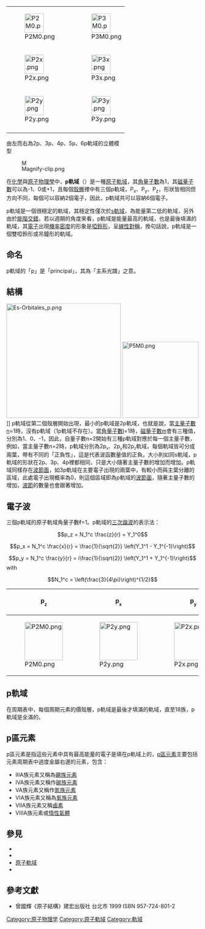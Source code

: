 <!--{{DISPLAYTITLE:{{Lan|zh-hans=p轨道|zh-hant=p軌域}}}}-->
{{noteTA
|T=zh:p軌域; zh-hans:p轨道; zh-hant:p軌域;
|G1=Chemistry
}}
<div class="thumb tright"><div class="thumbinner" style="width:310px;">
{| class="wikitable"
|-
| [[Image:P2M0.png|50px]]
| [[Image:P3M0.png|50px]]
| [[Image:P4M0.png|50px]]
| [[Image:P5M0.png|50px]]
| [[Image:P6M0.png|50px]]
|-
| [[Image:P2x.png|50px]]
| [[Image:P3x.png|50px]]
| [[Image:P4y.png|50px]]
| [[Image:P5x.png|50px]]
| [[Image:P6x.png|50px]]
|-
| [[Image:P2y.png|50px]]
| [[Image:P3y.png|50px]]
| [[Image:P4y.png|50px]]
| [[Image:P5y.png|50px]]
| [[Image:P6y.png|50px]]
|-
|}<div class="thumbcaption">由左而右為2p、3p、4p、5p、6p軌域的立體模型<div class="magnify">[[File:Magnify-clip.png|15px]]</div></div></div></div>
在[[化學|化學]]與[[原子物理學|原子物理學]]中，'''p軌域'''（{{lang-en|p orbital}}）是一種[[原子軌域|原子軌域]]，其[[角量子數|角量子數]]為1，其[[磁量子數|磁量子數]]可以為-1、0或+1，且每個[[電子殼層|殼層]]裡中有三個p軌域，P<sub>x</sub>、P<sub>y</sub>、P<sub>z</sub>，形狀皆相同但方向不同，每個可以容納2個電子，因此，p軌域共可以容納6個電子。

p軌域是一個很穩定的軌域，其穩定性僅次於[[s軌域|s軌域]]，為能量第二低的軌域，另外由於[[能階交錯|能階交錯]]，若以週期的角度來看，p軌域是能量最高的軌域，也是最後填滿的軌域，其[[電子|電子]]出現[[機率密度|機率密度]]的形象是[[啞鈴形|啞鈴形]]，呈[[線性對稱|線性對稱]]，換句話說，p軌域是一個雙啞鈴形或吊鐘形的軌域。

== 命名 ==
p軌域的「p」是「principal」，其為「主系光譜」之意。

== 結構 ==
[[File:Es-Orbitales_p.png|300px]]
[[File:P5M0.png|200px]]]]
p軌域從第二個殼層開始出現，最小的p軌域是2p軌域，也就是說，當[[主量子數|主量子數]]n=1時，沒有p軌域（1p軌域不存在）。當[[角量子數|角量子數]]l=1時，[[磁量子數|磁量子數]]m會有三種值，分別為1、0、-1，因此，自量子數n=2開始有三種p軌域對應於每一個主量子數，例如，當主量子數n=2時，p軌域分別為2p<sub><small>x</small></sub>、2p<sub><small>y</small></sub>和2p<sub><small>z</small></sub>軌域，每個軌域皆可分成兩葉，帶有不同的「正負性」，這是代表波函數量值的正負。大小則如同s軌域，p軌域的形狀在2p、3p、4p裡都相同，只是大小隨著主量子數的增加而增加。p軌域同樣存在[[波節面|波節面]]，如3p軌域在主要電子出現的兩葉中，有較小而與主葉分離的區域，此處電子出現概率為0，則這個區域即為p軌域的[[波節面|波節面]]，隨著主量子數的增加，[[波節|波節]]的數量也會跟著增加。
== 電子波 ==
三個p軌域的原子軌域角量子數ℓ=1。p軌域的[[三次諧波|三次諧波]]的表示法：
:<math>p_z = N_1^c \frac{z}{r} = Y_1^0</math>
:<math>p_x = N_1^c \frac{x}{r} = \frac{1}{\sqrt{2}} \left(Y_1^1 - Y_1^{-1}\right)</math>
:<math>p_y = N_1^c \frac{y}{r} = i\frac{1}{\sqrt{2}} \left(Y_1^1 + Y_1^{-1}\right)</math>
with
:<math>N_1^c = \left(\frac{3}{4\pi}\right)^{1/2}</math>

{| class="wikitable"
|-
! p<sub><sub>z</sub></sub>
! p<sub><sub>x</sub></sub>
! p<sub><sub>y</sub></sub>
|-
| [[File:P2M0.png|100px]] || [[File:P2y.png|100px]] || [[File:P2x.png|100px]]
|}

== p軌域 ==
在周期表中，每個周期元素的價殼層，p軌域是最後才填滿的軌域，直至18族，p軌域是全滿的。

== p區元素 ==
{{Main|p區元素}}
p區元素是指這些元素中具有最高能量的電子是填在p軌域上的，[[p區元素|p區元素]]主要包括元素周期表中過度金屬右邊的元素，包含：
*IIIA族元素又稱為[[硼族元素|硼族元素]]
*IVA族元素又稱作[[碳族元素|碳族元素]]
*VA族元素又稱作[[氮族元素|氮族元素]]
*VIA族元素又稱為[[氧族元素|氧族元素]]
*VIIA族元素又稱[[鹵素|鹵素]]
*VIIIA族元素或[[稀有气体|惰性氣體]]

== 參見 ==
*{{AnyLink|s軌域}}
*{{AnyLink|d軌域}}
*[[原子軌域|原子軌域]]
*{{AnyLink|p區元素}}

== 參考文獻 ==
{{Reflist}}
*曾國輝《原子結構》建宏出版社 台北市 1999 ISBN 957-724-801-2

{{原子軌域}}

[[Category:原子物理学|Category:原子物理学]]
[[Category:原子軌域|Category:原子軌域]]
[[Category:軌域|Category:軌域]]